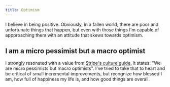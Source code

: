 ```yaml
---
title: Optimism
---
```


I believe in being positive. Obviously, in a fallen world, there are poor and unfortunate things that happen, but even with those things I'm capable of appproaching them with an attitude that skews towards optimism.

## I am a micro pessimist but a macro optimist

I strongly resonated with a value from [Stripe's culture guide](https://stripe.com/jobs/culture), it states: "We are micro pessimists but macro optimists". I've tried to take that to heart and be critical of small incremental improvements, but recognize how blessed I am, how full of happiness my life is, and how good things are overall.
